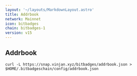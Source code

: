 ```yaml
---
layout: '~/layouts/MarkdownLayout.astro'
title: Addrbook
network: Mainnet
icon: bitbadges
chain: bitbadges-1
version: v15
---
```

## Addrbook

```
curl -L https://snap.vinjan.xyz/bitbadges/addrbook.json > $HOME/.bitbadgeschain/config/addrbook.json
```
